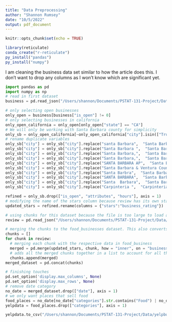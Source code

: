 ```yaml
---
title: "Data Preprocessing"
author: "Shannon Rumsey"
date: "10/5/2022"
output: pdf_document
---
```


```r
knitr::opts_chunk$set(echo = TRUE)
```

```r
library(reticulate)
conda_create("r-reticulate")
py_install("pandas")
py_install("numpy")
```


I am cleaning the business data set similar to how the article does this. I don't want to drop any columns as I won't know which are significant yet. 

```python
import pandas as pd
import numpy as np
# read in first dataset
business = pd.read_json("/Users/shannon/Documents/PSTAT-131-Project/Data/yelp datasets/business.json", lines = True)
```


```python
# only selecting open businesses
only_open = business[business["is_open"] != 0] 
# only selecting businesses in california
only_open_california = only_open[only_open["state"] == "CA"]
# We will only be working with Santa Barbara county for simplicity
only_sb = only_open_california[~only_open_california["city"].isin(["Truckee", "Ventura", "Port Hueneme", "West Hill", "Sparks", "Kings Beach", "Tampa", "Oxnard", "Eagle", "Reno", "Meridian", "Spring Hill", "Aliso Viejo", "South Lake Tahoe", "Costa Mesa"])]
# rename duplicate variables
only_sb["city"] = only_sb["city"].replace("santa Barbara",  "Santa Barbara")
only_sb["city"] = only_sb["city"].replace("Santa Barbara ",  "Santa Barbara")
only_sb["city"] = only_sb["city"].replace("Santa Barbara,",  "Santa Barbara")
only_sb["city"] = only_sb["city"].replace("Santa Barbara,",  "Santa Barbara")
only_sb["city"] = only_sb["city"].replace("SANTA BARBARA AP",  "Santa Barbara")
only_sb["city"] = only_sb["city"].replace("Santa Barbara & Ventura Counties",  "Santa Barbara")
only_sb["city"] = only_sb["city"].replace("Santa Barbra",  "Santa Barbara")
only_sb["city"] = only_sb["city"].replace("SANTA BARBARA",  "Santa Barbara")
only_sb["city"] = only_sb["city"].replace("Santa  Barbara",  "Santa Barbara")
only_sb["city"] = only_sb["city"].replace("Carpinteria ",  "Carpinteria")
```

```python
refined = only_sb.drop(["is_open", "attributes", "hours"], axis = 1)
# modifying the name of the stars column because review has its own stars column which is different
updated_stars = refined.rename(columns = {"stars":"business_rating"})
```


```python
# using chunks for this dataset because the file is too large to load at once
review = pd.read_json("/Users/shannon/Documents/PSTAT-131-Project/Data/yelp datasets/review.json", lines = True, chunksize = 1000000)
```

```python
# merging the chunks to the food_businesses dataset. This also converts the JSON into a pandas dataframe
chunks = []
for chunk in review:
  # merging each chunk with the respective data in food_business
  merged = pd.merge(updated_stars, chunk, how = "inner", on = "business_id")
  # adds all the merged chunks together in a list to account for all the data
  chunks.append(merged)
merged_dataset = pd.concat(chunks)
```

```python
# finishing touches
pd.set_option('display.max_columns', None)
pd.set_option('display.max_rows', None)
# remove date category
no_date = merged_dataset.drop(["date"], axis = 1)
# we only want places that sell food
food_places = no_date[no_date["categories"].str.contains("Food") | no_date["categories"].str.contains("Restaurants")]
yelpdata = food_places.drop(["categories"], axis = 1)
```

```python
yelpdata.to_csv("/Users/shannon/Documents/PSTAT-131-Project/Data/yelpbusinessreviews.csv", index = False)
```
